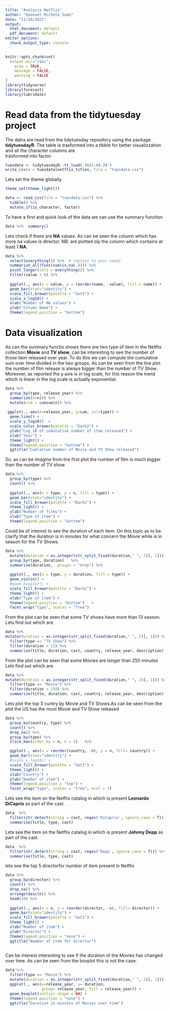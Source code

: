 ```yaml
---
title: "Analysis Netflix"
author: "Emanuel Michele Soda"
date: "11/16/2021"
output:
  html_document: default
  pdf_document: default
editor_options:
  chunk_output_type: console
---
```


```r
knitr::opts_chunk$set(
  output.dir="/doc",
	echo = TRUE,
	message = FALSE,
	warning = FALSE
)
library(tidyverse)
library(forecast)
library(lubridate)
```

# Read data from the tidytuesday project 
The datra are read from the tidytuesday repository using the 
package __tidytuesdayR__. The table is trasformed into a tibble 
for better visualizzation and all the character columns are  
trasformed into factor.
```r
tuesdata <- tidytuesdayR::tt_load('2021-04-20')
write_csv(x = tuesdata$netflix_titles, file = "tuesdata.csv")
```

Lets set the theme globally 
```r
theme_set(theme_light())
```


```r
data <- read_csv(file = "tuesdata.csv") %>%  
  tibble() %>%  
  mutate_if(is_character, factor) 
```

To have a first and quick look of the data we can use the summary function
```r
data %>%  summary()
```

Lets check if there are __NA__ values. As can be seen the column which has
more na values is director. NB: are plotted oly the column which contains 
at least 1 __NA__.
```r
data %>%
  select(everything()) %>%  # replace to your needs
  summarise_all(funs(sum(is.na(.)))) %>%  
  pivot_longer(cols = everything()) %>% 
  filter(value > 0) %>% 
  
  ggplot(., aes(x = value, y = reorder(name, -value), fill = name)) +
  geom_bar(stat="identity") +
  scale_fill_brewer(palette = "Set3") +
  scale_x_log10() +
  xlab("Number of NA values") + 
  ylab("Column Name") + 
  theme(legend.position = "bottom") 
```

# Data visualization
As can the summary functio shows there are two type of item in the Netflix 
collection __Movie__ and __TV show__, can be interesting to see the number 
of those item released over year. To do this we can compute the cumulative 
sum over time divided in the two groups. As can be seen from the line plot
the number of film release is always bigger than the number of TV Show. 
Moreover, as reported the y axis is in log scale, for this reason the trend 
which is linear in the log scale is actually exponential.
```r
data %>% 
  group_by(type, release_year) %>% 
  summarize(n=n()) %>%  
  mutate(cum = cumsum(n)) %>% 
  
 ggplot(., aes(x=release_year, y=cum, col=type)) +
  geom_line() +
  scale_y_log10()  +
  scale_color_brewer(palette = "Dark2") + 
  ylab("Log_10 of cumulative number of item released") +
  xlab("Year") +
  theme_light() +
  theme(legend.position = "bottom") +
  ggtitle("Cumlative number of Movie and TV Show released")
```

So, as can be imagine from the first plot the  number of film is much bigger 
than the number of TV show
```r
data %>%  
  group_by(type) %>% 
  count() %>% 
  
  ggplot(., aes(x = type, y = n, fill = type)) +
  geom_bar(stat="identity") +
  scale_fill_brewer(palette = "Dark2") +
  theme_light() +
  ylab("Number of films") +
  xlab("Type of item") +
  theme(legend.position = "bottom")
```

Could be of interest to see the duration of each item. On this topic as to be 
clarify that the duration is in minutes for what concern the Movie while is 
in season for the TV  Shows. 
```r
data %>% 
  mutate(duration = as.integer(str_split_fixed(duration," ", 2)[, 1])) %>%  
  group_by(type, duration)   %>% 
  summarise(duration, .groups = "drop") %>%  
  
  ggplot(., aes(x = type, y = duration, fill = type)) +
  geom_violin() +
  #geom_boxplot() +
  scale_fill_brewer(palette = "Dark2") +
  theme_light() +
  xlab("Type of item") +
  theme(legend.position = "bottom")   +
  facet_wrap("type", scales = "free") 

```

From the plot can be seen that some TV shows have more than 13 season. Lets
find out which are.
```r
data %>% 
mutate(duration = as.integer(str_split_fixed(duration," ", 2)[, 1])) %>%  
  filter(type == "TV Show") %>%  
  filter(duration > 13) %>%  
  summarise(title, duration, cast, country, release_year, description)
```


From the plot can be seen that some Movies are longer than 250 minutes Lets
find out which are.
```r
data %>% 
mutate(duration = as.integer(str_split_fixed(duration," ", 2)[, 1])) %>%  
  filter(type == "Movie") %>%  
  filter(duration > 250) %>%   
  summarise(title, duration, cast, country, release_year, description)
```

Lets plot the top 3 cuntry by Movie and TV Shows.As can be seen from 
the plot the US has the most Movie and TV Show released
```r
data %>%  
  group_by(country, type) %>% 
  count() %>% 
  drop_na() %>% 
  group_by(type) %>% 
  slice_max(order_by = n, n = 3)   %>% 

  ggplot(., aes(x = reorder(country, -n), y = n, fill= country)) +
  geom_bar(stat="identity") +
  #scale_y_log10() +
  scale_fill_brewer(palette = "Set2") +
  theme_light() +
  xlab("Country") +
  ylab("Number of item") +
  theme(legend.position = "top") + 
  facet_wrap("type", scales = "free", ncol = 1)
```

Lets see the item on the Netflix catalog in which is present 
__Leonardo DiCaprio__ as part of the cast.

```r
data  %>% 
  filter(str_detect(string = cast, regex('DiCaprio', ignore_case = T))) %>% 
  summarise(title, type, cast) 
```

Lets see the item on the Netflix catalog in which is present 
__Johnny Depp__ as part of the cast.
```r
data  %>% 
  filter(str_detect(string = cast, regex('Depp', ignore_case = T))) %>% 
  summarise(title, type, cast) 
```

lets see the top 5 directorfor number of item present in Netflix
```r
data %>% 
  group_by(director) %>% 
  count() %>% 
  drop_na() %>% 
  arrange(desc(n)) %>% 
  head(10) %>% 
  
  ggplot(., aes(x = n, y = reorder(director, -n), fill= director)) +
  geom_bar(stat="identity") +
  scale_fill_brewer(palette = "Set3") +
  theme_light() +
  xlab("Number of item") +
  ylab("Director") +
  theme(legend.position = "none") +
  ggtitle("Number of item for director")
  
```

Can be interest interesting to see if the duration of the Movies has changed 
over time. As can be seen from the boxplot this is not the case.

```r
data %>% 
  filter(type == "Movie") %>% 
  mutate(duration = as.integer(str_split_fixed(duration," ", 2)[, 1])) %>% 
  ggplot(., aes(x=release_year, y= duration, 
                group= release_year, fill = release_year)) + 
  geom_boxplot(outlier.shape = NA) +
  theme(legend.position = "none") + 
  ggtitle("Duration in minutes of Movies over time")
```
